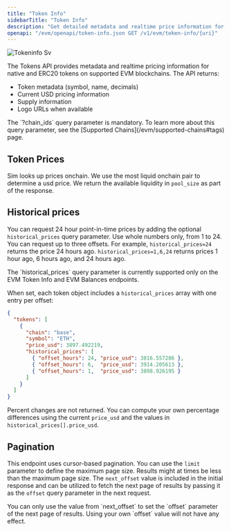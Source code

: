 ```yaml
---
title: "Token Info"
sidebarTitle: "Token Info"
description: "Get detailed metadata and realtime price information for any native asset or ERC20 token including symbol, name, decimals, supply information, USD pricing, and logo URLs."
openapi: "/evm/openapi/token-info.json GET /v1/evm/token-info/{uri}"
---
```



![Tokeninfo Sv](/images/tokeninfo.svg)

The Tokens API provides metadata and realtime pricing information for native and ERC20 tokens on supported EVM blockchains. The API returns:

- Token metadata (symbol, name, decimals)
- Current USD pricing information
- Supply information
- Logo URLs when available

<Note>
  The `?chain_ids` query parameter is mandatory.
  To learn more about this query parameter, see the [Supported Chains](/evm/supported-chains#tags) page.
</Note>

<SupportedChains endpoint="token_info" />

## Token Prices

Sim looks up prices onchain. We use the most liquid onchain pair to determine a usd price. We return the available liquidity in `pool_size` as part of the response.

## Historical prices

You can request 24 hour point-in-time prices by adding the optional `historical_prices` query parameter. Use whole numbers only, from 1 to 24. You can request up to three offsets. For example, `historical_prices=24` returns the price 24 hours ago. `historical_prices=1,6,24` returns prices 1 hour ago, 6 hours ago, and 24 hours ago.

<Note>
  The `historical_prices` query parameter is currently supported only on the EVM Token Info and EVM Balances endpoints.
</Note>

When set, each token object includes a `historical_prices` array with one entry per offset:

```json
{
  "tokens": [
    {
      "chain": "base",
      "symbol": "ETH",
      "price_usd": 3897.492219,
      "historical_prices": [
        { "offset_hours": 24, "price_usd": 3816.557286 },
        { "offset_hours": 6,  "price_usd": 3914.205613 },
        { "offset_hours": 1,  "price_usd": 3898.926195 }
      ]
    }
  ]
}
```

Percent changes are not returned. You can compute your own percentage differences using the current `price_usd` and the values in `historical_prices[].price_usd`.

## Pagination

This endpoint uses cursor-based pagination. You can use the `limit` parameter to define the maximum page size.
Results might at times be less than the maximum page size.
The `next_offset` value is included in the initial response and can be utilized to fetch the next page of results by passing it as the `offset` query parameter in the next request.

<Warning>
  You can only use the value from `next_offset` to set the `offset` parameter of the next page of results. Using your own `offset` value will not have any effect.
</Warning>
